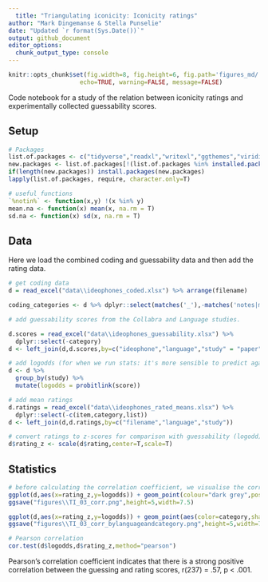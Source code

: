 ```yaml
---
  title: "Triangulating iconicity: Iconicity ratings"
author: "Mark Dingemanse & Stella Punselie"
date: "Updated `r format(Sys.Date())`"
output: github_document
editor_options: 
  chunk_output_type: console
---
```

  
  ```r
knitr::opts_chunk$set(fig.width=8, fig.height=6, fig.path='figures_md/',
                      echo=TRUE, warning=FALSE, message=FALSE)

```

Code notebook for a study of the relation between iconicity ratings and experimentally collected guessability scores.

## Setup

```r
# Packages
list.of.packages <- c("tidyverse","readxl","writexl","ggthemes","viridis","lme4","VGAM")
new.packages <- list.of.packages[!(list.of.packages %in% installed.packages()[,"Package"])]
if(length(new.packages)) install.packages(new.packages)
lapply(list.of.packages, require, character.only=T)

# useful functions
`%notin%` <- function(x,y) !(x %in% y) 
mean.na <- function(x) mean(x, na.rm = T)
sd.na <- function(x) sd(x, na.rm = T)

```

## Data
Here we load the combined coding and guessability data and then add the rating data.

```r
# get coding data
d = read_excel("data\\ideophones_coded.xlsx") %>% arrange(filename)

coding_categories <- d %>% dplyr::select(matches('_'),-matches('notes|meaning')) %>% names()

# add guessability scores from the Collabra and Language studies.

d.scores = read_excel("data\\ideophones_guessability.xlsx") %>%
  dplyr::select(-category)
d <- left_join(d,d.scores,by=c("ideophone","language","study" = "paper"))

# add logodds (for when we run stats: it's more sensible to predict against logodds than raw proportion correct)
d <- d %>%
  group_by(study) %>%
  mutate(logodds = probitlink(score))

# add mean ratings
d.ratings = read_excel("data\\ideophones_rated_means.xlsx") %>%
  dplyr::select(-c(item,category,list))
d <- left_join(d,d.ratings,by=c("filename","language","study"))

# convert ratings to z-scores for comparison with guessability (logodd) scores
d$rating_z <- scale(d$rating,center=T,scale=T)

```

## Statistics
```r
# before calculating the correlation coefficient, we visualise the correlation between the guessing and rating data
ggplot(d,aes(x=rating_z,y=logodds)) + geom_point(colour="dark grey",position="jitter") + geom_smooth(method=lm,colour="black")
ggsave("figures\\TI_03_corr.png",height=5,width=7.5)

ggplot(d,aes(x=rating_z,y=logodds)) + geom_point(aes(color=category,shape=language),position="jitter")
ggsave("figures\\TI_03_corr_bylanguageandcategory.png",height=5,width=7.5)

# Pearson correlation
cor.test(d$logodds,d$rating_z,method="pearson")

```

Pearson's correlation coefficient indicates that there is a strong positive correlation between the guessing and rating scores, r(237) = .57, p < .001.

